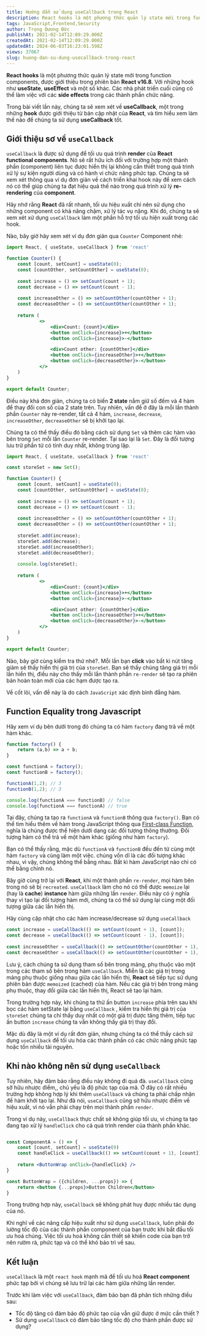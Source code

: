 ```yaml
---
title: Hướng dẫn sử dụng useCallback trong React
description: React hooks là một phương thức quản lý state mới trong function components, được giới thiệu trong phiên bản React v16.8
tags: JavaScript,Frontend,Security
author: Trọng Dương Đức
publishAt: 2021-02-14T12:09:29.000Z
createdAt: 2021-02-14T12:09:29.000Z
updatedAt: 2024-06-03T16:23:01.598Z
views: 37067
slug: huong-dan-su-dung-usecallback-trong-react
---
```


**React hooks** là một phương thức quản lý state mới trong function components, được giới thiệu trong phiên bản **React v16.8**. Với những hook như **useState**, **useEffect** và một số khác. Các nhà phát triển cuối cùng có thể làm việc với các **side effects** trong các thành phần chức năng.

Trong bài viết lần này, chúng ta sẽ xem xét về **useCallback**, một trong những **hook** được giới thiệu từ bản cập nhật của **React**, và tìm hiểu xem làm thế nào để chúng ta sử dụng **useCallback** tốt.

## Giới thiệu sơ về `useCallback`
`useCallback` là được sử dụng để tối ưu quá trình **render** của **React functional components**. Nó sẽ rất hữu ích đối với trường hợp một thành phần (component) liên tục được hiển thị lại không cần thiết trong quá trình xử lý sự kiện người dùng và có hành vi chức năng phức tạp. Chúng ta sẽ xem xét thông qua ví dụ đơn giản về cách triển khai hook này để xem cách nó có thể giúp chúng ta đạt hiệu quả thế nào trong quá trình xử lý **re-rendering** của **component**.

Hãy nhớ rằng **React** đã rất nhanh, tối ưu hiệu xuất chỉ nên sử dụng cho những component có khả năng chậm, xử lý tác vụ nặng. Khi đó, chúng ta sẽ xem xét xử dụng `useCallback` làm một phần hỗ trợ tối ưu hiện xuất trong các hook.

Nào, bây giờ hãy xem xét ví dụ đơn giản qua `Counter` Component nhé:

```jsx
import React, { useState, useCallback } from 'react'

function Counter() {
	const [count, setCount] = useState(0);
	const [countOther, setCountOther] = useState(0);
	
	const increase = () => setCount(count + 1);
	const decrease = () => setCount(count - 1);
	
	const increaseOther = () => setCountOther(countOther + 1);
	const decreaseOther = () => setCountOther(countOther + 1);
	
	return (
			<>
				<div>Count: {count}</div>
				<button onClick={increase}>+</button>
				<button onClick={increase}>-</button>

				<div>Count other: {countOther}</div>
				<button onClick={increaseOther}>+</button>
				<button onClick={decreaseOther}>-</button>
			</>
	)
}

export default Counter;
```

Điều này khá đơn giản, chúng ta có biến **2 state** nắm giữ số đếm và 4 hàm để thay đổi con số của 2 state trên.
Tuy nhiên, vấn đề ở đây là mỗi lần thành phần `Counter` này re-render, tất cả 4 hàm, `increase`, `decrease`, `increaseOther`, `decreaseOther` sẽ bị khởi tạo lại.

Chúng ta có thể thấy điều đó bằng cách sử dụng `Set` và thêm các hàm vào bên trong `Set` mỗi lần `Counter` re-render. Tại sao lại là `Set`. Đây là đối tượng lưu trữ phần tử có tính duy nhất, không trùng lặp.

```jsx
import React, { useState, useCallback } from 'react'

const storeSet = new Set(); 

function Counter() {
	const [count, setCount] = useState(0);
	const [countOther, setCountOther] = useState(0);
	
	const increase = () => setCount(count + 1);
	const decrease = () => setCount(count - 1);
	
	const increaseOther = () => setCountOther(countOther + 1);
	const decreaseOther = () => setCountOther(countOther + 1);
	
	storeSet.add(increase);
	storeSet.add(decrease);
	storeSet.add(increaseOther);
	storeSet.add(decreaseOther);
	
	console.log(storeSet);
	
	return (
			<>
				<div>Count: {count}</div>
				<button onClick={increase}>+</button>
				<button onClick={increase}>-</button>

				<div>Count other: {countOther}</div>
				<button onClick={increaseOther}>+</button>
				<button onClick={decreaseOther}>-</button>
			</>
	)
}

export default Counter;
```

Nào, bây giờ cùng kiểm tra thử nhé?. Mỗi lần bạn **click** vào bất kì nút tăng giảm sẽ thấy hiển thị giá trị của `storeSet`. Bạn sẽ thấy chúng tăng giá trị mỗi lần hiển thị, điều này cho thấy mỗi lần thành phần `re-render` sẽ tạo ra phiên bản hoàn toàn mới của các hạm được tạo ra.

Về cốt lõi, vấn đề này là do cách `JavaScript` xác định bình đẳng hàm.

## Function Equality trong Javascript

Hãy xem ví dụ bên dưới trong đó chúng ta có hàm `factory` đang trả về một hàm khác.

```js
function factory() {
	return (a,b) => a + b;
}

const functionA = factory();
const functionB = factory();

functionA(1,2); // 3
functionB(1,2); // 3

console.log(functionA === functionB) // false
console.log(functionA === functionA) // true
```

Tại đây, chúng ta tạo ra `functionA` và `functionB` thông qua `factory()`. Bạn có thể tìm hiểu thêm về hàm trong JavaScript thông qua [First-class Function](https://developer.mozilla.org/en-US/docs/Glossary/First-class_Function), nghĩa là chúng được thể hiện dưới dạng các đối tượng thông thường. Đối tượng hàm có thể trả về một hàm khác (giống như hàm `factory`).

Bạn có thể thấy rằng, mặc dù `functionA` và `functionB` đều đến từ cùng một hàm `factory` và cùng làm một việc. chúng vốn dĩ là các đối tượng khác nhau, vì vậy, chúng không thể bằng nhau. Bất kì hàm JavaScript nào chỉ có thể bằng chính nó.

Bây giờ cùng trở lại với **React**, khi một thành phần `re-render`, mọi hàm bên trong nó sẽ bị `recreated`. `useCallback` làm cho nó có thể được `memoize` lại (hay là **cache**) **instance** hàm giữa những lần `render`. Điều này có ý nghĩa thay vì tạo lại đối tượng hàm mới, chúng ta có thể sử dụng lại cùng một đối tượng giữa các lần hiển thị.

Hãy cùng cập nhật cho các hàm increase/decrease sử dụng `useCallback`

```jsx
const increase = useCallback(() => setCount(count + 1), [count]);
const decrease = useCallback(() => setCount(count - 1), [count]);
	
const increaseOther = useCallback(() => setCountOther(countOther + 1), [countOther]);
const decreaseOther = useCallback(() => setCountOther(countOther + 1), [countOther]);
```

Lưu ý, cách chúng ta sử dụng tham số bên trong mảng, phụ thuộc vào một trong các tham số bên trong hàm `useCallback`. Miễn là các giá trị trong mảng phụ thuộc giống nhau giữa các lần hiển thị, **React** sẽ tiếp tục sử dụng phiên bản được `memoized` (cached) của hàm. Nếu các giá trị bên trong mảng phụ thuộc, thay đổi giữa các lần hiển thị, React sẽ tạo lại hàm.

Trong trường hợp này, khi chúng ta thử ấn button `increase` phía trên sau khi bọc các hàm setState lại bằng `useCallback` ,  kiểm tra hiển thị giá trị của `storeSet` chúng ta chỉ thấy duy nhất có một giá trị được tăng thêm, tiếp tục ấn button `increase` chúng ta vẫn không thấy giá trị thay đổi. 

Mặc dù đây là một ví dụ rất đơn giản, nhưng chúng ta có thể thấy cách sử dụng `useCallback` để tối ưu hóa các thành phần có các chức năng phức tạp hoặc tốn nhiều tài nguyên.

## Khi nào không nên sử dụng `useCallback`
Tuy nhiên, hãy đảm bảo rằng điều này không đi quá đà. `useCallback` cũng sỡ hữu nhược điểm,, chủ yếu là độ phức tạp của mã. Ở đây có rất nhiều trường hợp không hợp lý khi thêm `useCallback` và chúng ta phải chấp nhận để hàm khởi tạo lại. Như đã nói, `useCallback` cũng sở hữu nhược điểm về hiệu xuất, vì nó vẫn phải chạy trên mọi thành phần `render`.

Trong ví dụ này, `useCallback` thực chất sẽ không giúp tối ưu, vì chúng ta tạo đang tạo xử lý `handleClick` cho cả quá trình render của thành phần khác.

```jsx

const ComponentA = () => {
	const [count, setCount] = useState(0)
	const handleClick = useCallback(() => setCount(count + 1), [count]);
	
	return <ButtonWrap onClick={handleClick} />
}

const ButtonWrap = ({children, ...props}) => {
	return <button {...props}>Button Children</button>
}

```

Trong trường hợp này, `useCallback` sẽ không phát huy được nhiều tác dụng của nó.

Khi nghĩ về các nâng cấp hiệu xuất như sử dụng `useCallback`, luôn phải đo lường tốc độ của các thành phần component của bạn trước khi bắt đầu tối ưu hoá chúng. Việc tối ưu hoá không cần thiết sẽ khiến code của bạn trở nên rườm rà, phức tạp và có thể khó bảo trì về sau.

## Kết luận
`useCallback`  là một `react hook` mạnh mã để tối ưu hoá **React component** phức tạp bởi vì chúng sẽ lưu trữ lại các hàm giữa những lần render.

Trước khi làm việc với `useCallback`, đảm bảo bạn đã phân tích những điều sau:
- Tốc độ tăng có đảm bảo độ phức tạo của vẫn giữ được ở mức cần thiết ?
- Sử dụng `useCallback` có đảm bảo tăng tốc độ cho thành phần được sử dụng?
      